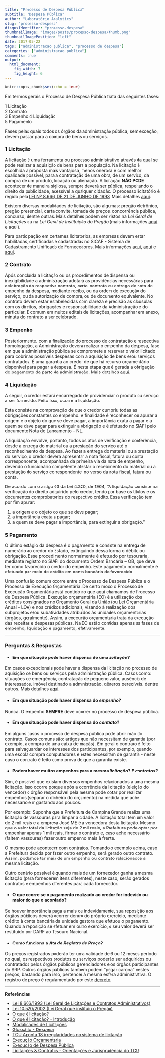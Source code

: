 ```yaml
---
title: "Processo de Despesa Pública"
subtitle: "Despesa Pública"
author: "Laboratório Analytics"
slug: "processo-despesa"
disqusIdentifier: "processo-despesa"
thumbnailImage: "images/posts/processo-despesa/thumb.png"
thumbnailImagePosition: "left"
date: 2017-05-22
tags: ["administracao publica", "processo de despesa"]
categories: ["administracao publica"]
comments: true
output:
  html_document:
    fig_width: 7
    fig_height: 6
---
```


```r
knitr::opts_chunk$set(echo = TRUE)
```

Em termos gerais o Processo de Despesa Pública trata das seguintes fases:  

1 Licitação  
2 Contrato  
3 Empenho
4 Liquidação  
5 Pagamento  

Fases pelas quais todos os órgãos da administração pública, sem exceção, devem passar para a compra de bens ou serviços.

### 1  Licitação

A licitação é uma ferramenta ou processo administrativo através da qual se pode realizar a aquisição de bens para a população. Na licitação é escolhida a proposta mais vantajosa, menos onerosa e com melhor qualidade possível, para a contratação de uma obra, de um serviço, da compra de um produto, locação ou alienação. A licitação **NÃO PODE** acontecer de maneira sigilosa, sempre deverá ser pública, respeitando o direito da publicidade, acessível a qualquer cidadão. O processo licitatório é regido pela [LEI Nº 8.666, DE 21 DE JUNHO DE 1993](http://www.planalto.gov.br/ccivil_03/leis/L8666cons.htm). Mais detalhes [aqui](http://www.revistas.unifacs.br/index.php/redu/article/viewFile/1892/1439).


Existem diversas modalidades de licitação, são algumas: pregão eletrônico, pregão presencial, carta convite, tomada de preços, concorrência pública, concurso, dentre outras. Mais detalhes podem ser vistos na *Lei Geral de Licitações* ou na *Lei Geral de Instituição do Pregão* (mais informações [aqui](https://www.comprasgovernamentais.gov.br/images/conteudo/ArquivosCGNOR/SEBRAE/PREGO-PRESENCIAL-E-ELETRNICO.pdf) e [aqui](https://portal.conlicitacao.com.br/o-que-e-licitacao/sobre-pregao/)).


Para participação em certames licitatórios, as empresas devem estar habilitadas, certificadas e cadastradas no SICAF - Sistema de Cadastramento Unificado de Fornecedores. Mais informações [aqui](https://portal.conlicitacao.com.br/o-que-e-licitacao/dicas-cadastramento/), [aqui](https://sicafnet.com.br/sicaf-cadastramento-comprasnet/) e [aqui](http://www.justicaeleitoral.jus.br/arquivos/tre-ma-perguntas-frequentes-faq-cadastro-no-sicaf).

### 2  Contrato

Após concluída a licitação ou os procedimentos de dispensa ou inexigibilidade a administração adotará as providências necessárias para celebração do respectivo contrato, carta-contrato ou entrega de nota de empenho da despesa, mediante recibo, ou da ordem de execução do serviço, ou da autorização de compra, ou de documento equivalente. No contrato devem estar estabelecidas com clareza e precisão as cláusulas com os direitos, obrigações e responsabilidade da Administração e do particular. É comum em muitos editais de licitações, acompanhar em anexo, minuta do contrato a ser celebrado.

### 3  Empenho

Posteriormente, com a finalização do processo de contratação e respectiva homologação, a Administração deverá realizar o empenho da despesa, fase em que a administração pública se compromete a reservar o valor licitado para cobrir as possíveis despesas com a aquisição de bens e/ou serviços contratados. É uma garantia ao credor de que há recurso orçamentário disponível para pagar a despesa. É nesta etapa que é gerada a obrigação de pagamento da parte da administração. Mais detalhes [aqui](http://www.zenite.blog.br/quando-deve-ser-realizado-o-empenho/).

### 4  Liquidação

A seguir, o credor estará encarregado de providenciar o produto ou serviço a ser fornecido. Feito isso, ocorre a liquidação.

Esta consiste na comprovação de que o credor cumpriu todas as obrigações constantes do empenho. A finalidade é reconhecer ou apurar a origem e o objeto do que se deve pagar, a importância exata a pagar e a quem se deve pagar para extinguir a obrigação e é efetuado no SIAFI pelo documento Nota de Lançamento – NL.

A liquidação envolve, portanto, todos os atos de verificação e conferência, desde a entrega do material ou a prestação do serviço até o reconhecimento da despesa. Ao fazer a entrega do material ou a prestação do serviço, o credor deverá apresentar a nota fiscal, fatura ou conta correspondente, acompanhada da primeira via da nota de empenho, devendo o funcionário competente atestar o recebimento do material ou a prestação do serviço correspondente, no verso da nota fiscal, fatura ou conta.

De acordo com o artigo 63 da Lei 4.320, de 1964,
“A liquidação consiste na verificação do direito adquirido pelo credor, tendo por base os títulos e os documentos comprobatórios do respectivo crédito.
Essa verificação tem por fim apurar:

1. a origem e o objeto do que se deve pagar;
2. a importância exata a pagar;
3. a quem se deve pagar a importância, para extinguir a obrigação.”


### 5  Pagamento

O último estágio da despesa é o pagamento e consiste na entrega de numerário ao credor do Estado, extinguindo dessa forma o débito ou obrigação. Esse procedimento normalmente é efetuado por tesouraria, mediante registro no SIAFI do documento Ordem Bancária – OB, que deve ter como favorecido o credor do empenho. Este pagamento normalmente é efetuado por meio de crédito em conta bancária do favorecido


Uma confusão comum ocorre entre o Processo de Despesa Pública e o Processo de Execução Orçamentária. De certo modo o Processo de Execução Orçamentária está contido no que aqui chamamos de Processo de Despesa Pública. Execução orçamentária (EO) é a utilização dos créditos consignados no Orçamento Geral da União (ou Lei Orçamentária Anual - LOA) e nos créditos adicionais, visando à realização dos subprojetos e/ou subatividades atribuídos às unidades orçamentárias (órgãos, geralmente). Assim, a execução orçamentária trata da execução das receitas e despesas públicas. Na EO estão contidas apenas as fases de empenho, liquidação e pagamento, efetivamente.

----

### Perguntas & Respostas

- #### Em que situação pode haver dispensa de uma *licitação*?

Em casos excepcionais pode haver a dispensa da licitação no processo de aquisição de bens ou serviços pela administração pública. Casos como: situações de emergência, contratação de pequeno valor, ausência de interessados, imóvel destinado a administração, gêneros perecíveis, dentre outros. Mais detalhes [aqui](http://www.cidadaniafiscal.com.br/backup/informativo/16.pdf).


- ####  Em que situação pode haver dispensa do *empenho*?

Nunca. O empenho **SEMPRE** deve ocorrer no processo de despesa pública.

- ####  Em que situação pode haver dispensa do *contrato*?

Em alguns casos o processo de despesa pública pode abrir mão do contrato. Casos comuns são: artigos que não necessitam de garantia (por exemplo, a compra de uma caixa de maçãs). Em geral o contrato é feito para salvaguardar os interesses dos participantes, por exemplo, quando uma escola compra computadores e estes necessitam de garantia - neste caso o contrato é feito como prova de que a garantia existe. <!--(revisar isso)-->

- ####  Podem haver muitos empenhos para a mesma *licitação*? E *contratos*?

Sim, é possível que existam diversos empenhos relacionados a uma mesma licitação. Isso ocorre porque após a ocorrência da licitação (eleição do vencedor) o órgão responsável pela mesma pode optar por realizar empenhos (separar o dinheiro do orçamento) na medida que ache necessário e ir gastando aos poucos. 

Por exemplo: Suponha que a Prefeitura de Campina Grande realiza uma licitação de vassouras para limpar a cidade. A licitação total tem um valor de 2 mil reais e a empresa José ME é a vencedora desta licitação. Mesmo que o valor total da licitação seja de 2 mil reais, a Prefeitura pode optar por empenhar apenas 1 mil reais, firmar o contrato e, caso ache necessário (faltem vassouras) fazer outro empenho mais à frente.

O mesmo pode acontecer com contratos. Tomando o exemplo acima, caso a Prefeitura decida por fazer outro empenho, será gerado outro contrato. Assim, podemos ter mais de um empenho ou contrato relacionados a mesma licitação.

Outro cenário possível é quando mais de um fornecedor ganha a mesma licitação (para fornecerem itens diferentes), neste caso, serão gerados contratos e empenhos diferentes para cada fornecedor.


- ####  O que ocorre se o pagamento realizado ao credor for indevido ou maior do que o acordado?

Se houver importância paga a mais ou indevidamente, sua reposição aos órgãos públicos deverá ocorrer dentro do próprio exercício, mediante crédito à conta bancária da unidade gestora que efetuou o pagamento. Quando a reposição se efetuar em outro exercício, o seu valor deverá ser restituído por DARF ao Tesouro Nacional.


- ####  Como funciona a *Ata de Registro de Preço*?

Os preços registrados poderão ter uma validade de 6 ou 12 meses período no qual, os respectivos produtos ou serviços poderão ser adquiridos ou contratados pelos órgãos públicos gerenciadores e os órgãos participantes do SRP. Outros órgãos públicos também podem "pegar carona" nestes preços, bastando para isso, pertencer à mesma esfera administrativa. O registro de preço é regulamentado por este [decreto](https://www.licitacao.net/legislacao_detalhes.asp?id=101).


----


**Referências**

* [Lei 8.666/1993 (Lei Geral de Licitações e Contratos Administrativos)](http://www.planalto.gov.br/ccivil_03/leis/L8666cons.htm)  
* [Lei 10.520/2002 (Lei Geral que instituiu o Pregão)](http://www.planalto.gov.br/ccivil_03/leis/2002/l10520.htm)  
* [O que é licitação?](https://www.licitacao.net/o_que_e_licitacao.asp)  
* [O que é licitação? - Introdução](https://portal.conlicitacao.com.br/o-que-e-licitacao/introducao/)  
* [Modalidades de Licitações](http://esquemaria.com.br/modalidades-de-licitacoes-mapas-mentais/)  
* [Glossário - Despesa](http://transparencia.prefeitura.sp.gov.br/contas/arquivos/Liquida%C3%A7%C3%B5es/glossario.pdf)  
* [TCU Aponta 18 irregularidades no sistema de licitação](http://www.gazetadopovo.com.br/vida-publica/tcu-aponta-18-irregularidades-no-sistema-de-licitacoes-bf5vbyxu09ww9pl6cy3q827ny)  
* [Execução Orçamentária](http://www.tesouro.fazenda.gov.br/execucao-orcamentaria)  
* [Execução de Despesa Pública](http://www2.unicentro.br/proaf/files/2013/05/CARTILHA_NO_ES_B_SICAS_DA_EXECU_O_DA_DESPESA_P_BLICA_55ba8cc85fe6f.pdf)  
* [Licitações & Contratos - Orientações e Jurisprudência do TCU](http://portal.tcu.gov.br/lumis/portal/file/fileDownload.jsp?inline=1&fileId=8A8182A24D6E86A4014D72AC81CA540A)
